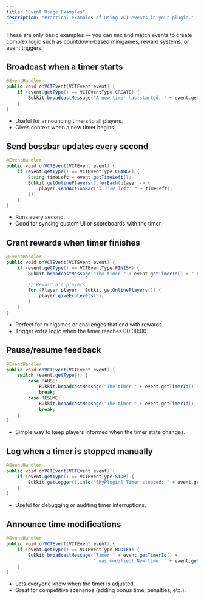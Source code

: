 ```yaml
---
title: "Event Usage Examples"
description: "Practical examples of using VCT events in your plugin."
---
```


<Info>
  These are only basic examples — you can mix and match events to create complex logic such as countdown-based minigames, reward systems, or event triggers.
</Info>

## Broadcast when a timer starts

```java
@EventHandler
public void onVCTEvent(VCTEvent event) {
    if (event.getType() == VCTEventType.CREATE) {
        Bukkit.broadcastMessage("A new timer has started: " + event.getTimerId() + " (" + event.getInitialTime() + ")");
    }
}
```

- Useful for announcing timers to all players.
- Gives context when a new timer begins.

## Send bossbar updates every second

```java
@EventHandler
public void onVCTEvent(VCTEvent event) {
    if (event.getType() == VCTEventType.CHANGE) {
        String timeLeft = event.getTimeLeft();
        Bukkit.getOnlinePlayers().forEach(player -> {
            player.sendActionBar("⏳ Time left: " + timeLeft);
        });
    }
}
```

- Runs every second.
- Good for syncing custom UI or scoreboards with the timer.

## Grant rewards when timer finishes

```java
@EventHandler
public void onVCTEvent(VCTEvent event) {
    if (event.getType() == VCTEventType.FINISH) {
        Bukkit.broadcastMessage("The timer " + event.getTimerId() + " has ended! 🎉");

        // Reward all players
        for (Player player : Bukkit.getOnlinePlayers()) {
            player.giveExpLevels(5);
        }
    }
}
```

- Perfect for minigames or challenges that end with rewards.
- Trigger extra logic when the timer reaches 00:00:00.

## Pause/resume feedback

```java
@EventHandler
public void onVCTEvent(VCTEvent event) {
    switch (event.getType()) {
        case PAUSE:
            Bukkit.broadcastMessage("The timer " + event.getTimerId() + " has been paused ⏸️");
            break;
        case RESUME:
            Bukkit.broadcastMessage("The timer " + event.getTimerId() + " has resumed ▶️");
            break;
    }
}
```

- Simple way to keep players informed when the timer state changes.

## Log when a timer is stopped manually

```java
@EventHandler
public void onVCTEvent(VCTEvent event) {
    if (event.getType() == VCTEventType.STOP) {
        Bukkit.getLogger().info("[MyPlugin] Timer stopped: " + event.getTimerId());
    }
}
```

- Useful for debugging or auditing timer interruptions.

## Announce time modifications

```java
@EventHandler
public void onVCTEvent(VCTEvent event) {
    if (event.getType() == VCTEventType.MODIFY) {
        Bukkit.broadcastMessage("Timer " + event.getTimerId() + 
                                " was modified! New time: " + event.getTimeLeft());
    }
}
```

- Lets everyone know when the timer is adjusted.
- Great for competitive scenarios (adding bonus time, penalties, etc.).